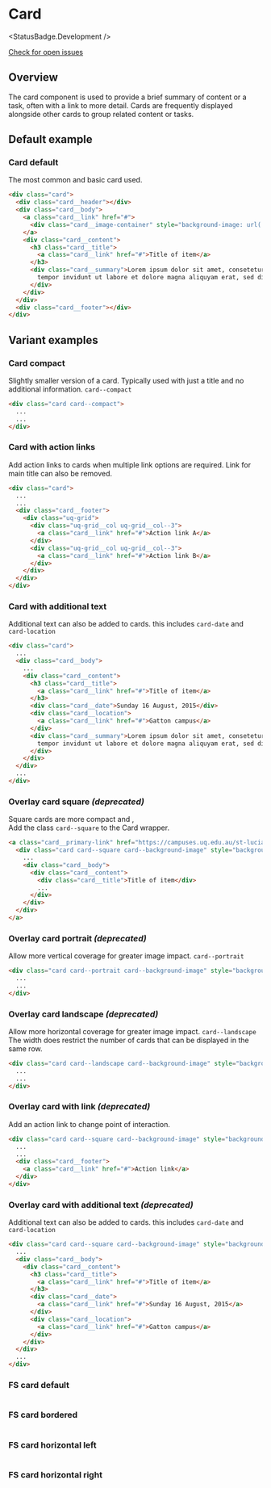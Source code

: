 
# Card

<StatusBadge.Development />

<a href="https://github.com/uq-its-ss/design-system/issues" class="uq-button uq-button--text" target="_blank">Check for open issues</a>

## Overview

The card component is used to provide a brief summary of content or a task, often with a link to more detail. Cards are frequently displayed alongside other cards to group related content or tasks.

## Default example

### Card default

The most common and basic card used.

<Canvas withSource="none">
  <Story id="components-cards--card-default" />
</Canvas>

```html
<div class="card">
  <div class="card__header"></div>
  <div class="card__body">
    <a class="card__link" href="#">
      <div class="card__image-container" style="background-image: url('https://campuses.uq.edu.au/files/9749/gatton-card2.jpg');"></div>
    </a>
    <div class="card__content">
      <h3 class="card__title">
        <a class="card__link" href="#">Title of item</a>
      </h3>
      <div class="card__summary">Lorem ipsum dolor sit amet, consetetur sadipscing elitr, sed diam nonumy eirmod
        tempor invidunt ut labore et dolore magna aliquyam erat, sed diam voluptua.
      </div>
    </div>
  </div>
  <div class="card__footer"></div>
</div>
```

## Variant examples

### Card compact

Slightly smaller version of a card. Typically used with just a title and no additional information. <code>card--compact</code> 

<Canvas withSource="none">
  <Story id="components-cards--card-compact" />
</Canvas>

```html
<div class="card card--compact">
  ...
  ...
</div>
```

### Card with action links

Add action links to cards when multiple link options are required. Link for main title can also be removed. 

<Canvas withSource="none">
  <Story id="components-cards--card-with-links" />
</Canvas>

```html
<div class="card">
  ...
  ...
  <div class="card__footer">
    <div class="uq-grid">
      <div class="uq-grid__col uq-grid__col--3">
        <a class="card__link" href="#">Action link A</a>
      </div>
      <div class="uq-grid__col uq-grid__col--3">
        <a class="card__link" href="#">Action link B</a>
      </div>
    </div>
  </div>
</div>
```

### Card with additional text

Additional text can also be added to cards. this includes <code>card-date</code> and <code>card-location</code>

<Canvas withSource="none">
  <Story id="components-cards--card-with-additional-text" />
</Canvas>

```html
<div class="card">
  ...
  <div class="card__body">
    ...
    <div class="card__content">
      <h3 class="card__title">
        <a class="card__link" href="#">Title of item</a>
      </h3>
      <div class="card__date">Sunday 16 August, 2015</div>
      <div class="card__location">
        <a class="card__link" href="#">Gatton campus</a>
      </div>
      <div class="card__summary">Lorem ipsum dolor sit amet, consetetur sadipscing elitr, sed diam nonumy eirmod
        tempor invidunt ut labore et dolore magna aliquyam erat, sed diam voluptua.
      </div>
    </div>
  </div>
  ...
</div>
```

### Overlay card square _(deprecated)_

Square cards are more compact and ,  
Add the class <code>card--square</code> to the Card wrapper. 

<Canvas withSource="none">
  <Story id="components-cards--overlay-card-square" />
</Canvas>

```html
<a class="card__primary-link" href="https://campuses.uq.edu.au/st-lucia">
  <div class="card card--square card--background-image" style="background-image: url('https://campuses.uq.edu.au/files/9492/stlucia-card.jpg')">
    ...
    <div class="card__body">
      <div class="card__content">
        <div class="card__title">Title of item</div>
        ...
      </div>
    </div>
  </div>
</a>
```

### Overlay card portrait _(deprecated)_

Allow more vertical coverage for greater image impact. <code>card--portrait</code>

<Canvas withSource="none">
  <Story id="components-cards--overlay-card-portrait" />
</Canvas>

```html
<div class="card card--portrait card--background-image" style="background-image: url('https://campuses.uq.edu.au/files/9749/gatton-card2.jpg')">
  ...
  ...
</div>
```

### Overlay card landscape _(deprecated)_

Allow more horizontal coverage for greater image impact. <code>card--landscape</code>
The width does restrict the number of cards that can be displayed in the same row. 

<Canvas withSource="none">
  <Story id="components-cards--overlay-card-landscape" />
</Canvas>

```html
<div class="card card--landscape card--background-image" style="background-image: url('https://campuses.uq.edu.au/files/9749/gatton-card2.jpg')">
  ...
  ...
</div>
```

### Overlay card with link _(deprecated)_

Add an action link to change point of interaction. 

<Canvas withSource="none">
  <Story id="components-cards--overlay-card-with-link" />
</Canvas>

```html
<div class="card card--square card--background-image" style="background-image: url('https://campuses.uq.edu.au/files/9749/gatton-card2.jpg')">
  ...
  ...
  <div class="card__footer">
    <a class="card__link" href="#">Action link</a>
  </div>
</div>
```

### Overlay card with additional text _(deprecated)_

Additional text can also be added to cards. this includes <code>card-date</code> and <code>card-location</code>

<Canvas withSource="none">
  <Story id="components-cards--overlay-card-with-additional-text" />
</Canvas>

```html
<div class="card card--square card--background-image" style="background-image: url('https://campuses.uq.edu.au/files/9749/gatton-card2.jpg')">
  ...
  <div class="card__body">
    <div class="card__content">
      <h3 class="card__title">
        <a class="card__link" href="#">Title of item</a>
      </h3>
      <div class="card__date">
        <a class="card__link" href="#">Sunday 16 August, 2015</a>
      </div>
      <div class="card__location">
        <a class="card__link" href="#">Gatton campus</a>
      </div>
    </div>
  </div>
  ...
</div>
```

### FS card default

<Canvas withSource="none">
  <Story id="components-cards--fs-card-default" />
</Canvas>

```html

```

### FS card bordered

<Canvas withSource="none">
  <Story id="components-cards--fs-card-bordered" />
</Canvas>

```html

```

### FS card horizontal left

<Canvas withSource="none">
  <Story id="components-cards--fs-card-horizontal-left" />
</Canvas>

```html

```

### FS card horizontal right

<Canvas withSource="none">
  <Story id="components-cards--fs-card-horizontal-right" />
</Canvas>

```html

```